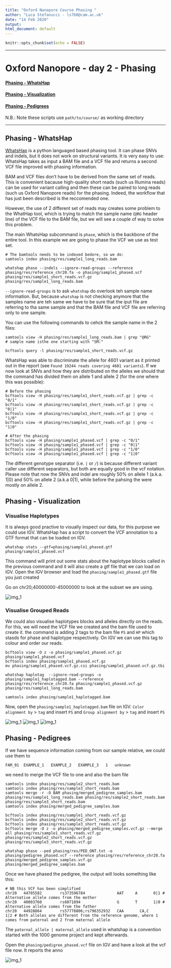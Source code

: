 ```yaml
---
title: "Oxford Nanopore Course Phasing "
author: "Luca Stefanucci - ls760@cam.ac.uk"
date: "14 Feb 2020"
output:
html_document: default
---
```


```r
knitr::opts_chunk$set(echo = FALSE)
```

***

#  Oxford Nanopore - day 2 - Phasing

#### [Phasing - WhatsHap](#Phasing-WA) <br>
#### [Phasing - Visualization](#Phasing-Visualization) <br>
#### [Phasing - Pedigrees](#Phasing-Pedigrees)

N.B.: Note these scripts use `path/to/course/` as working directory

***

## Phasing - WhatsHap {#Phasing-WA}

[WhatsHap](https://whatshap.readthedocs.io/en/latest/index.html) is a python languaged based phasing tool. It can phase SNVs and indels, but it does not work on structural variants. It is very easy to use: WhatsHap takes as input a BAM file and a VCF file and returns a second VCF file improved with phasing information. 

BAM and VCF files don't have to be derived from the same set of reads. This is convenient bacause high-quality short reads (such us Illumina reads) can be used for variant calling and then these can be paired to long reads (such us Oxford Nanopore reads) for the phasing. Indeed, the workflow that has just been described is the reccomended one. 

However, the use of 2 different set of reads may creates some problem to the WhatHap tool, which is trying to match the sample name (`@RG` header line) of the VCF file to the BAM file, but we will see a couple of way to solve this problem.

The main WhatsHap subcommand is `phase`, which is the backbone of the entire tool. In this example we are going to phase the VCF we use as test set.

```{}
# The bamtools needs to be indexed bedore, so we do:
samtools index phasing/res/sample1_long_reads.bam

whatshap phase --indels --ignore-read-groups --reference phasing/res/reference_chr20.fa -o phasing/sample1_phased.vcf phasing/res/sample1_short_reads.vcf.gz phasing/res/sample1_long_reads.bam
```

`--ignore-read-groups` is to ask `whatshap` do overlook teh sample name information. But, because `whatshap` is not checking anymore that the samples name are teh same we have to be sure that the iput file are referring to tha same sample and that the BAM file and VCF file are referring only to one sample.

You can use the following commands to cehck the sample name in the 2 files:
```{}
samtools view -H phasing/res/sample1_long_reads.bam | grep "@RG"
# sample name isthe one starting with "SM:"

bcftools query -l phasing/res/sample1_short_reads.vcf.gz 
```

WhatsHap was able to discriminate the allele for 4601 variant as it printed out in the report (see `Found 19244 reads covering 4601 variants`). If we now look at SNVs and how they are distributed on the alleles we should that the command has divided them on allele 1 and allele 2 (for the one where this was possible):
```{}
# Before the phasing
bcftools view -H phasing/res/sample1_short_reads.vcf.gz | grep -c "0/1"
bcftools view -H phasing/res/sample1_short_reads.vcf.gz | grep -c "0|1"
bcftools view -H phasing/res/sample1_short_reads.vcf.gz | grep -c "1/0"
bcftools view -H phasing/res/sample1_short_reads.vcf.gz | grep -c "1|0"

# After the phasing
bcftools view -H phasing/sample1_phased.vcf | grep -c "0/1"
bcftools view -H phasing/sample1_phased.vcf | grep -c "0|1"
bcftools view -H phasing/sample1_phased.vcf | grep -c "1/0"
bcftools view -H phasing/sample1_phased.vcf | grep -c "1|0"
```

The different genotype separator (i.e. `|` or `/`) is because different variant caller use different separators, but both are equally good in the vcf notation. Please note that now the SNVs and indel are roughly 50% on allele 1 (a.k.a. 1|0) and 50% on allele 2 (a.k.a 0|1), while before the pahsing the were mostly on allele 2.

## Phasing - Visualization {#Phasing-Visualization}

### Visualise Haplotypes

It is always good practive to visually inspect our data, for this purpose we could use IGV. WhatsHap has a script to convert the VCF annotation to a GTF format that can be loaded on IGV.

```{}
whatshap stats --gtf=phasing/sample1_phased.gtf phasing/sample1_phased.vcf
```

This command will print out some stats about the haplotype blocks called in the previous command and it will also create a gtf file that we can load on IGV. Open the IGV browser and load the `phasing/sample1_phased.gtf` file you just created

Go on chr20;40000000-45000000 to look at the subset we are using.

<img src="//raw.githubusercontent.com/who-blackbird/who-blackbird.github.io/master/images/HaploBlocks.png" alt="img_1" class="inline"/>

### Visualise Grouped Reads

We could also visualise haplotypes blocks and alleles directly on the reads. For this, we will need the VCF file we created and the bam file used to create it. the command is adding 2 tags to the bam file `PS` and `HP` which stasds for phase and haplotype respectively. On IGV we can use this tag to colour and order our reads.

```{}
bcftools view -O z -o phasing/sample1_phased.vcf.gz phasing/sample1_phased.vcf
bcftools index phasing/sample1_phased.vcf.gz
mv phasing/sample1_phased.vcf.gz.csi phasing/sample1_phased.vcf.gz.tbi

whatshap haplotag  --ignore-read-groups -o phasing/sample1_haplotagged.bam --reference phasing/res/reference_chr20.fa phasing/sample1_phased.vcf.gz phasing/res/sample1_long_reads.bam 

samtools index phasing/sample1_haplotagged.bam
```

Now, open the `phasing/sample1_haplotagged.bam` file on IGV.
`Color alignment by` > `tag` and insert `PS` and `Group alignment by` > `tag` and insert `PS` 

<img src="//raw.githubusercontent.com/who-blackbird/who-blackbird.github.io/master/images/ColorAlignmentTag.png" alt="img_1" class="inline"/>
<img src="//raw.githubusercontent.com/who-blackbird/who-blackbird.github.io/master/images/ColorGroupTag.png" alt="img_1" class="inline"/>
<img src="//raw.githubusercontent.com/who-blackbird/who-blackbird.github.io/master/images/GroupAlignmentTag.png" alt="img_1" class="inline"/>

## Phasing - Pedigrees {#Phasing-Pedigrees}

If we have sequence information coming from our sample relative, we could use them to 
```{}
FAM_01	EXAMPLE_1	EXAMPLE_2	EXAMPLE_3	1	unknown
```

we need to merge the VCF file to one and also the bam file 

```{}
samtools index phasing/res/sample2_short_reads.bam
samtools index phasing/res/sample3_short_reads.bam
samtools merge -r -O BAM phasing/merged_pedigree_samples.bam phasing/res/sample1_long_reads.bam phasing/res/sample2_short_reads.bam phasing/res/sample3_short_reads.bam
samtools index phasing/merged_pedigree_samples.bam

bcftools index phasing/res/sample1_short_reads.vcf.gz
bcftools index phasing/res/sample2_short_reads.vcf.gz
bcftools index phasing/res/sample3_short_reads.vcf.gz
bcftools merge -O z -o phasing/merged_pedigree_samples.vcf.gz --merge all phasing/res/sample1_short_reads.vcf.gz phasing/res/sample2_short_reads.vcf.gz phasing/res/sample3_short_reads.vcf.gz  
```

```{}
whatshap phase --ped phasing/res/PED_ONT.txt -o phasing/pedigree_phased.vcf --reference phasing/res/reference_chr20.fa phasing/merged_pedigree_samples.vcf.gz phasing/merged_pedigree_samples.bam
```

Once we have phased the pedigree, the output will looks something like this:
```{}
# NB this VCF has been simplified 
chr20   44705582        rs373596784              AAT     A       0|1 # Alternative allele comes from the mother
chr20   40003760        rs6071894                G       T       1|0 # Alternative allele comes from the father
chr20   44928864      	rs57778806;rs796352932	 CAA	   CA,C	 	 1|2 # Both alleles are different from the reference genome, where 1 comes from paternal and 2 from maternal allele
```

The `paternal_allele | maternal_allele` used in whatshap is a convention started with the 1000 genome project and kept afterwards. 

Open the `phasing/pedigree_phased.vcf` file on IGV and have a look at the vcf file now. It reports the anno

<img src="//raw.githubusercontent.com/who-blackbird/who-blackbird.github.io/master/images/PedigreePhase.png" alt="img_1" class="inline"/>
